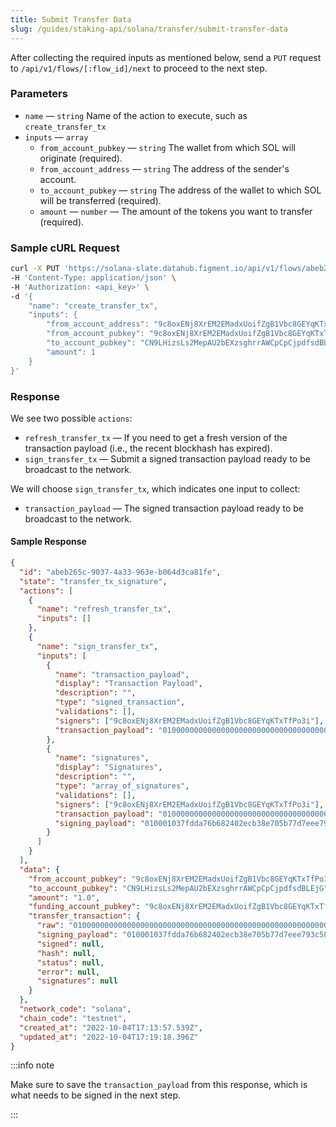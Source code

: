 ```yaml
---
title: Submit Transfer Data
slug: /guides/staking-api/solana/transfer/submit-transfer-data
---
```


After collecting the required inputs as mentioned below, send a `PUT` request to `/api/v1/flows/[:flow_id]/next` to proceed to the next step.

### Parameters

- `name` &mdash; `string` Name of the action to execute, such as `create_transfer_tx`
- `inputs` &mdash; `array`
  - `from_account_pubkey` &mdash; `string` The wallet from which SOL will originate (required).
  - `from_account_address` &mdash; `string` The address of the sender's account.
  - `to_account_pubkey` &mdash; `string` The address of the wallet to which SOL will be transferred (required).
  - `amount` &mdash; `number` &mdash; The amount of the tokens you want to transfer (required).

### Sample cURL Request

```bash {5-11}
curl -X PUT 'https://solana-slate.datahub.figment.io/api/v1/flows/abeb265c-9037-4a33-963e-b064d3ca81fe/next' \
-H 'Content-Type: application/json' \
-H 'Authorization: <api_key>' \
-d '{
    "name": "create_transfer_tx",
    "inputs": {
        "from_account_address": "9c8oxENj8XrEM2EMadxUoifZgB1Vbc8GEYqKTxTfPo3i",
        "from_account_pubkey": "9c8oxENj8XrEM2EMadxUoifZgB1Vbc8GEYqKTxTfPo3i",
        "to_account_pubkey": "CN9LHizsLs2MepAU2bEXzsghrrAWCpCpCjpdfsdBLEjG",
        "amount": 1
    }
}'
```

### Response

We see two possible `actions`:

- `refresh_transfer_tx` &mdash; If you need to get a fresh version of the transaction payload (i.e., the recent blockhash has expired).
- `sign_transfer_tx` &mdash; Submit a signed transaction payload ready to be broadcast to the network.

We will choose `sign_transfer_tx`, which indicates one input to collect:

- `transaction_payload` &mdash; The signed transaction payload ready to be broadcast to the network.

#### Sample Response

```json {19}
{
  "id": "abeb265c-9037-4a33-963e-b064d3ca81fe",
  "state": "transfer_tx_signature",
  "actions": [
    {
      "name": "refresh_transfer_tx",
      "inputs": []
    },
    {
      "name": "sign_transfer_tx",
      "inputs": [
        {
          "name": "transaction_payload",
          "display": "Transaction Payload",
          "description": "",
          "type": "signed_transaction",
          "validations": [],
          "signers": ["9c8oxENj8XrEM2EMadxUoifZgB1Vbc8GEYqKTxTfPo3i"],
          "transaction_payload": "0100000000000000000000000000000000000000000000000000000000000000000000000000000000000000000000000000000000000000000000000000000000010001037fdda76b682402ecb38e705b77d7eee793c587b6294a461c14ad89e7e161ade5a8db2cc1e3095d124006d9de8cc960372aef30ddca5a3ca39bca13209d9313ff0000000000000000000000000000000000000000000000000000000000000000e205f484bbe1bfc7a4deb58acc1f0762a1a655c9e7fe92315964edc08f99d10801020200010c0200000000ca9a3b00000000"
        },
        {
          "name": "signatures",
          "display": "Signatures",
          "description": "",
          "type": "array_of_signatures",
          "validations": [],
          "signers": ["9c8oxENj8XrEM2EMadxUoifZgB1Vbc8GEYqKTxTfPo3i"],
          "transaction_payload": "0100000000000000000000000000000000000000000000000000000000000000000000000000000000000000000000000000000000000000000000000000000000010001037fdda76b682402ecb38e705b77d7eee793c587b6294a461c14ad89e7e161ade5a8db2cc1e3095d124006d9de8cc960372aef30ddca5a3ca39bca13209d9313ff0000000000000000000000000000000000000000000000000000000000000000e205f484bbe1bfc7a4deb58acc1f0762a1a655c9e7fe92315964edc08f99d10801020200010c0200000000ca9a3b00000000",
          "signing_payload": "010001037fdda76b682402ecb38e705b77d7eee793c587b6294a461c14ad89e7e161ade5a8db2cc1e3095d124006d9de8cc960372aef30ddca5a3ca39bca13209d9313ff0000000000000000000000000000000000000000000000000000000000000000e205f484bbe1bfc7a4deb58acc1f0762a1a655c9e7fe92315964edc08f99d10801020200010c0200000000ca9a3b00000000"
        }
      ]
    }
  ],
  "data": {
    "from_account_pubkey": "9c8oxENj8XrEM2EMadxUoifZgB1Vbc8GEYqKTxTfPo3i",
    "to_account_pubkey": "CN9LHizsLs2MepAU2bEXzsghrrAWCpCpCjpdfsdBLEjG",
    "amount": "1.0",
    "funding_account_pubkey": "9c8oxENj8XrEM2EMadxUoifZgB1Vbc8GEYqKTxTfPo3i",
    "transfer_transaction": {
      "raw": "0100000000000000000000000000000000000000000000000000000000000000000000000000000000000000000000000000000000000000000000000000000000010001037fdda76b682402ecb38e705b77d7eee793c587b6294a461c14ad89e7e161ade5a8db2cc1e3095d124006d9de8cc960372aef30ddca5a3ca39bca13209d9313ff0000000000000000000000000000000000000000000000000000000000000000e205f484bbe1bfc7a4deb58acc1f0762a1a655c9e7fe92315964edc08f99d10801020200010c0200000000ca9a3b00000000",
      "signing_payload": "010001037fdda76b682402ecb38e705b77d7eee793c587b6294a461c14ad89e7e161ade5a8db2cc1e3095d124006d9de8cc960372aef30ddca5a3ca39bca13209d9313ff0000000000000000000000000000000000000000000000000000000000000000e205f484bbe1bfc7a4deb58acc1f0762a1a655c9e7fe92315964edc08f99d10801020200010c0200000000ca9a3b00000000",
      "signed": null,
      "hash": null,
      "status": null,
      "error": null,
      "signatures": null
    }
  },
  "network_code": "solana",
  "chain_code": "testnet",
  "created_at": "2022-10-04T17:13:57.539Z",
  "updated_at": "2022-10-04T17:19:18.396Z"
}
```

:::info note

Make sure to save the `transaction_payload` from this response, which is what needs to be signed in the next step.

:::
